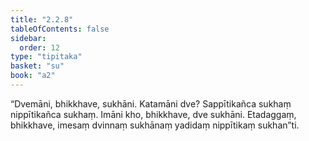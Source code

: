 ```yaml
---
title: "2.2.8"
tableOfContents: false
sidebar:
  order: 12
type: "tipitaka"
basket: "su"
book: "a2"
---
```



<DynamicBreadcrumb />

<Division number="72" book="a2">

<Paragraph number="152" book="a2">
“Dvemāni, bhikkhave, sukhāni. Katamāni dve? Sappītikañca sukhaṃ nippītikañca sukhaṃ. Imāni kho, bhikkhave, dve sukhāni. Etadaggaṃ, bhikkhave, imesaṃ dvinnaṃ sukhānaṃ yadidaṃ nippītikaṃ sukhan”ti.
</Paragraph>
</Division>